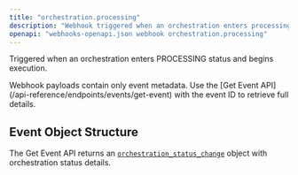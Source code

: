 ```yaml
---
title: "orchestration.processing"
description: "Webhook triggered when an orchestration enters processing status"
openapi: "webhooks-openapi.json webhook orchestration.processing"
---
```


Triggered when an orchestration enters PROCESSING status and begins execution.

<Note>
Webhook payloads contain only event metadata. Use the [Get Event API](/api-reference/endpoints/events/get-event) with the event ID to retrieve full details.
</Note>

## Event Object Structure

The Get Event API returns an [`orchestration_status_change`](/api-reference/events/orchestration-status-change-object) object with orchestration status details.